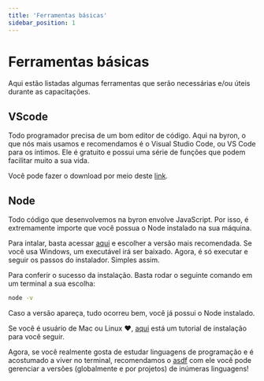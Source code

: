 ```yaml
---
title: 'Ferramentas básicas'
sidebar_position: 1
---
```


# Ferramentas básicas

Aqui estão listadas algumas ferramentas que serão necessárias e/ou úteis durante as capacitações.

## VScode

Todo programador precisa de um bom editor de código. Aqui na byron, o que nós mais usamos e recomendamos é o Visual Studio Code, ou VS Code para os íntimos.
Ele é gratuito e possui uma série de funções que podem facilitar muito a sua vida.

Você pode fazer o download por meio deste [link](https://code.visualstudio.com/).

## Node

Todo código que desenvolvemos na byron envolve JavaScript. Por isso, é extremamente importe que você possua o Node instalado na sua máquina. 

Para intalar, basta acessar [aqui](https://nodejs.org) e escolher a versão mais recomendada. Se você usa Windows, um executável irá ser baixado. Agora, é só executar e seguir os passos do instalador. Simples assim.

Para conferir o sucesso da instalação. Basta rodar o seguinte comando em um terminal a sua escolha:

```bash
node -v
```

Caso a versão apareça, tudo ocorreu bem, você já possui o Node instalado.

Se você é usuário de Mac ou Linux :heart:, [aqui](https://www.treinaweb.com.br/blog/instalacao-do-node-js-windows-mac-e-linux) está um tutorial de instalação para você seguir.

Agora, se você realmente gosta de estudar linguagens de programação e é acostumado a viver no terminal, recomendamos o [asdf](https://asdf-vm.com/) com ele você
pode gerenciar a versões (globalmente e por projetos) de inúmeras linguagens!



